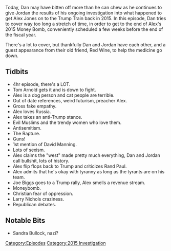 {{Episode
    | title             = September 6-17, 2015
    | caption           = [https://knowledgefight.libsyn.com/knowledge-fight-sep-6-17-2015 Listen to this episode on Libsyn]
    | episodeNumber     = 66
    | length            = 04:01:44
    | airDate           = July 25, 2017
    | coverageStartDate = September 6, 2015
    | coverageEndDate   = September 17, 2015
    | episodeType       = [[:Category:2015 Investigation|2015 Investigation]]
    | appearance        = [[Tom Arnold]], [[John McAfee]], [[Joseph Farah]], [[Joe Biggs]], [[James Wesley Rawles]], [[Larry Nichols]]
    | beverage          = Red Wine
    | oocDrop           = dead babies, souls, demons, and globalists.
    | previousEpisode   = [[65: September 2-4, 2015]]
    | nextEpisode       = [[67: Protocols of Zion]]
}}

{{Stub}}

Today, Dan may have bitten off more than he can chew as he continues to give Jordan the results of his ongoing investigation into what happened to get Alex Jones on to the Trump Train back in 2015. In this episode, Dan tries to cover way too long a stretch of time, in order to get to the end of Alex's 2015 Money Bomb, conveniently scheduled a few weeks before the end of the fiscal year.

There's a lot to cover, but thankfully Dan and Jordan have each other, and a guest appearance from their old friend, Red Wine, to help the medicine go down.

==Tidbits==

*4hr episode, there's a LOT.
*Tom Arnold gets it and is down to fight.
*Alex is a dog person and cat people are terrible.
*Out of date references, weird futurism, preacher Alex.
*Gross fake empathy.
*Alex loves Russia.
*Alex takes an anti-Trump stance.
*Evil Muslims and the trendy women who love them.
*Antisemitism.
*The Rapture.
*Guns!
*1st mention of David Manning.
*Lots of sexism.
*Alex claims the "west" made pretty much everything, Dan and Jordan call bullshit, lots of history.
*Alex flip flops back to Trump and criticizes Rand Paul.
*Alex admits that he's okay with tyranny as long as the tyrants are on his team.
*Joe Biggs goes to a Trump rally, Alex smells a revenue stream.
*Moneybomb.
*Christian fear of oppression.
*Larry Nichols craziness.
*Republican debates.

==Notable Bits==

*Sandra Bullock, nazi?

[[Category:Episodes]]
[[Category:2015 Investigation]]